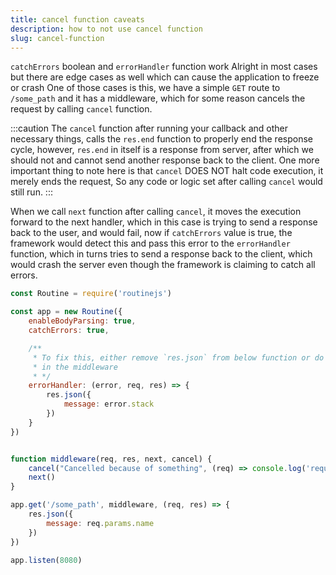 ```yaml
---
title: cancel function caveats
description: how to not use cancel function
slug: cancel-function
---
```


`catchErrors` boolean and `errorHandler` function work Alright in most cases
but there are edge cases as well which can cause the application to freeze or crash
One of those cases is this, we have a simple `GET` route to `/some_path` and it has a middleware,
which for some reason cancels the request by calling `cancel` function.

:::caution
The `cancel` function after running your callback and other necessary things, calls the `res.end` function
to properly end the response cycle, however, `res.end` in itself is a response from server, after which we
should not and cannot send another response back to the client.
One more important thing to note here is that `cancel` DOES NOT halt code execution, it merely ends the request,
So any code or logic set after calling `cancel` would still run.
:::

When we call `next` function after calling `cancel`, it moves the execution forward to the next handler, which
in this case is trying to send a response back to the user, and would fail, now if `catchErrors` value is true,
the framework would detect this and pass this error to the `errorHandler` function, which in turns tries to send a
response back to the client, which would crash the server even though the framework is claiming to catch all errors.

```js
const Routine = require('routinejs')

const app = new Routine({
    enableBodyParsing: true,
    catchErrors: true,

    /**
     * To fix this, either remove `res.json` from below function or do not call `next` after calling `cancel`
     * in the middleware
     * */
    errorHandler: (error, req, res) => {
        res.json({
            message: error.stack
        })
    }
})


function middleware(req, res, next, cancel) {
    cancel("Cancelled because of something", (req) => console.log('request cancelled'))
    next()
}

app.get('/some_path', middleware, (req, res) => {
    res.json({
        message: req.params.name
    })
})

app.listen(8080)
```